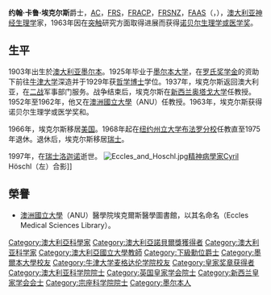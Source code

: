 {{Infobox scientist
| birth_name        = 约翰·卡鲁·埃克尔斯
| name              = 约翰·卡鲁·埃克尔斯[[爵士|爵士]]{{Nobel icon|諾貝爾生理学或医學獎}}<br />Sir John Carew Eccles
| honorific_suffix  = [[澳洲勳章|AC]] [[皇家學會院士|FRS]] [[皇家澳大利亞內科醫生學院|FRACP]] [[紐西蘭皇家學會|FRSNZ]] [[澳洲科學院|FAAS]]
| image             =
| image_size        = 250px
| birth_date        =  {{birth_date|1903|1|27}}
| birth_place       = {{AUS}}[[墨爾本|墨爾本]]
| death_date        = {{death_date_and_age|1997|5|2|1903|1|27}}
| death_place       = {{CHE}}[[洛迦诺|洛迦诺]]
| nationality       = {{AUS}}
| field             = [[神經科學|神經科學]]
| work_institutions = 
| doctoral_advisor  = [[查尔斯·斯科特·谢灵顿|查尔斯·斯科特·谢灵顿]]
| alma_mater        = [[墨尔本大學|墨尔本大學]]([[碩士|碩士]])<br/>[[牛津大學|牛津大學]]([[博士|博士]])
| known_for         = [[突觸|突觸]]
| prizes            = [[下級勳位爵士|下級勳位爵士]](1958年)<br/>{{Nobel icon|諾貝爾生理学或医學獎}}[[諾貝爾生理學或醫學獎|諾貝爾生理學或醫學獎]](1963年)<br/>[[澳大利亞勳章|-{zh-tw:澳大利亞勳章; zh-hk:澳洲勳章; zh-cn:澳大利亚勋章;}-]](1990年)
}}

'''约翰·卡鲁·埃克尔斯'''爵士，[[澳洲勳章|AC]]，[[皇家學會院士|FRS]]，[[皇家澳大利亞內科醫生學院|FRACP]]，[[紐西蘭皇家學會|FRSNZ]]，[[澳洲科學院|FAAS]]（{{lang-en|Sir '''John Carew Eccles'''}}，{{bd|1903年|1月27日|1997年|5月2日|E}}），[[澳大利亚|澳大利亚]][[神经生理学|神经生理学]]家，1963年因在[[突触|突触]]研究方面取得进展而获得[[诺贝尔生理学或医学奖|诺贝尔生理学或医学奖]]。

== 生平 ==
1903年出生於[[澳大利亚|澳大利亚]][[墨尔本|墨尔本]]。1925年毕业于[[墨尔本大学|墨尔本大学]]，在[[罗氏奖学金|罗氏奖学金]]的资助下前往[[牛津大学|牛津大学]]深造并于1929年获[[哲学博士|哲学博士]]学位。1937年，埃克尔斯返回澳大利亚，在[[二战|二战]]军事部门服务。战争结束后，埃克尔斯在[[新西兰|新西兰]][[奥塔戈大学|奥塔戈大学]]任教授。1952年至1962年，他又在[[澳洲國立大學|澳洲國立大學]]（ANU）任教授。1963年，埃克尔斯获得诺贝尔生理学或医学奖和{{tsl|en|Australian of the Year|澳大利亚年度风云人物}}。

1966年，埃克尔斯移居[[美国|美国]]。1968年起在[[纽约州立大学布法罗分校|纽约州立大学布法罗分校]]任教直至1975年退休。退休后，埃克尔斯移居[[瑞士|瑞士]]。

1997年，在[[瑞士|瑞士]][[洛迦诺|洛迦诺]]逝世。
[[File:Eccles_and_Hoschl.jpg|thumb]][[精神病學家|精神病學家]]Cyril Höschl（左）合影]]

== 榮譽 ==
*[[澳洲國立大學|澳洲國立大學]]（ANU）醫學院埃克爾斯醫學圖書館，以其名命名（Eccles Medical Sciences Library）。

{{start box}}
{{succession box|{{link-en|乔克·斯特罗克|Jock Sturrock}}|[[唐·弗雷泽|唐·弗雷泽]]|{{tsl|en|Australian of the Year|澳大利亚年度风云人物}}|1963年}}
{{end box}}

{{諾貝爾生理學或醫學獎獲得者 (1951年-1975年)}}
{{皇家奖章获得者}}
{{Authority control}}
{{DEFAULTSORT:Eccles, John Carew}}
[[Category:澳大利亞科學家|Category:澳大利亞科學家]]
[[Category:澳大利亞諾貝爾獎獲得者|Category:澳大利亞諾貝爾獎獲得者]]
[[Category:澳大利亚科学家|Category:澳大利亚科学家]]
[[Category:澳大利亞國立大學教師|Category:澳大利亞國立大學教師]]
[[Category:下級勳位爵士|Category:下級勳位爵士]]
[[Category:墨爾本大學校友|Category:墨爾本大學校友]]
[[Category:牛津大学麦格达伦学院校友|Category:牛津大学麦格达伦学院校友]]
[[Category:皇家奖章获得者|Category:皇家奖章获得者]]
[[Category:澳大利亚科学院院士|Category:澳大利亚科学院院士]]
[[Category:英国皇家学会院士|Category:英国皇家学会院士]]
[[Category:新西兰皇家学会会士|Category:新西兰皇家学会会士]]
[[Category:宗座科学院院士|Category:宗座科学院院士]]
[[Category:墨尔本人|Category:墨尔本人]]
